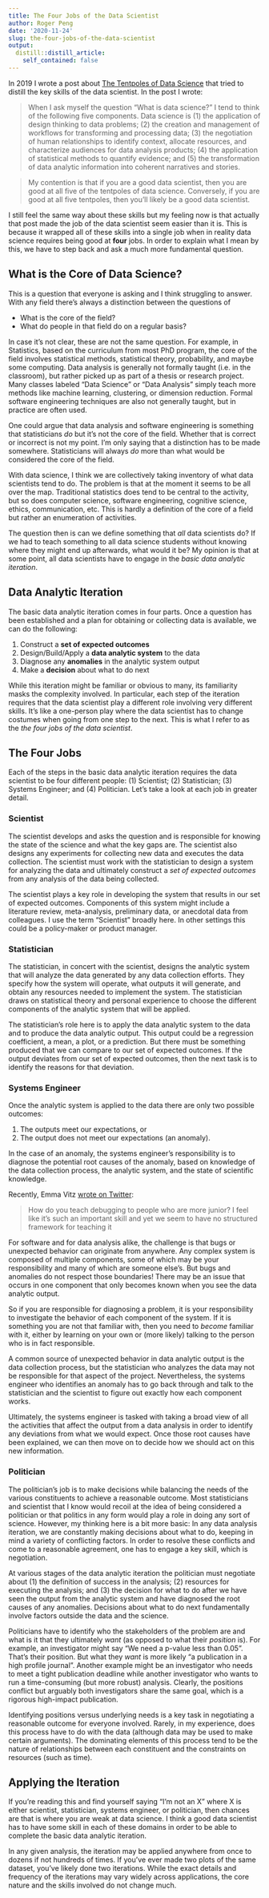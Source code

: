 ```yaml
---
title: The Four Jobs of the Data Scientist
author: Roger Peng
date: '2020-11-24'
slug: the-four-jobs-of-the-data-scientist
output:
  distill::distill_article:
    self_contained: false
---
```


In 2019 I wrote a post about [The Tentpoles of Data Science](https://simplystatistics.org/2019/01/18/the-tentpoles-of-data-science/) that tried to distill the key skills of the data scientist. In the post I wrote:

> When I ask myself the question “What is data science?” I tend to think of the following five components. Data science is (1) the application of design thinking to data problems; (2) the creation and management of workflows for transforming and processing data; (3) the negotiation of human relationships to identify context, allocate resources, and characterize audiences for data analysis products; (4) the application of statistical methods to quantify evidence; and (5) the transformation of data analytic information into coherent narratives and stories.

> My contention is that if you are a good data scientist, then you are good at all five of the tentpoles of data science. Conversely, if you are good at all five tentpoles, then you’ll likely be a good data scientist.

I still feel the same way about these skills but my feeling now is that actually that post made the job of the data scientist seem easier than it is. This is because it wrapped all of these skills into a single job when in reality data science requires being good at **four** jobs. In order to explain what I mean by this, we have to step back and ask a much more fundamental question.

## What is the Core of Data Science?

This is a question that everyone is asking and I think struggling to answer. With any field there’s always a distinction between the questions of

* What is the core of the field?
* What do people in that field do on a regular basis?

In case it’s not clear, these are not the same question. For example, in Statistics, based on the curriculum from most PhD program, the core of the field involves statistical methods, statistical theory, probability, and maybe some computing. Data analysis is generally not formally taught (i.e. in the classroom), but rather picked up as part of a thesis or research project. Many classes labeled “Data Science” or “Data Analysis” simply teach more methods like machine learning, clustering, or dimension reduction. Formal software engineering techniques are also not generally taught, but in practice are often used. 

One could argue that data analysis and software engineering is something that statisticians *do* but it’s not the core of the field. Whether that is correct or incorrect is not my point. I’m only saying that a distinction has to be made somewhere. Statisticians will always *do* more than what would be considered the core of the field.

With data science, I think we are collectively taking inventory of what data scientists tend to do. The problem is that at the moment it seems to be all over the map. Traditional statistics does tend to be central to the activity, but so does computer science, software engineering, cognitive science, ethics, communication, etc. This is hardly a definition of the core of a field but rather an enumeration of activities.

The question then is can we define something that *all* data scientists do? If we had to teach something to all data science students without knowing where they might end up afterwards, what would it be? My opinion is that at some point, all data scientists have to engage in the *basic data analytic iteration*.

## Data Analytic Iteration

The basic data analytic iteration comes in four parts. Once a question has been established and a plan for obtaining or collecting data is available, we can do the following:

1. Construct a **set of expected outcomes**
2. Design/Build/Apply a **data analytic system** to the data
3. Diagnose any **anomalies** in the analytic system output
4. Make a **decision** about what to do next

While this iteration might be familiar or obvious to many, its familiarity masks the complexity involved. In particular, each step of the iteration requires that the data scientist play a different role involving very different skills. It’s like a one-person play where the data scientist has to change costumes when going from one step to the next. This is what I refer to as the *the four jobs of the data scientist*. 

## The Four Jobs

Each of the steps in the basic data analytic iteration requires the data scientist to be four different people: (1) Scientist; (2) Statistician; (3) Systems Engineer; and (4) Politician. Let’s take a look at each job in greater detail.

### Scientist

The scientist develops and asks the question and is responsible for knowing the state of the science and what the key gaps are. The scientist also designs any experiments for collecting new data and executes the data collection. The scientist must work with the statistician to design a system for analyzing the data and ultimately construct a *set of expected outcomes* from any analysis of the data being collected. 

The scientist plays a key role in developing the system that results in our set of expected outcomes. Components of this system might include a literature review, meta-analysis, preliminary data, or anecdotal data from colleagues. I use the term “Scientist” broadly here. In other settings this could be a policy-maker or product manager. 

### Statistician

The statistician, in concert with the scientist, designs the analytic system that will analyze the data generated by any data collection efforts. They specify how the system will operate, what outputs it will generate, and obtain any resources needed to implement the system. The statistician draws on statistical theory and personal experience to choose the different components of the analytic system that will be applied.

The statistician’s role here is to apply the data analytic system to the data and to produce the data analytic output. This output could be a regression coefficient, a mean, a plot, or a prediction. But there must be something produced that we can compare to our set of expected outcomes. If the output deviates from our set of expected outcomes, then the next task is to identify the reasons for that deviation.


### Systems Engineer

Once the analytic system is applied to the data there are only two possible outcomes: 

1. The outputs meet our expectations, or 
2. The output does not meet our expectations (an anomaly). 

In the case of an anomaly, the systems engineer’s responsibility is to diagnose the potential root causes of the anomaly, based on knowledge of the data collection process, the analytic system, and the state of scientific knowledge.

Recently, Emma Vitz [wrote on Twitter](https://twitter.com/EmmaVitz/status/1330697959156027392?s=20):

> How do you teach debugging to people who are more junior? I feel like it’s such an important skill and yet we seem to have no structured framework for teaching it

For software and for data analysis alike, the challenge is that bugs or unexpected behavior can originate from anywhere. Any complex system is composed of multiple components, some of which may be your responsibility and many of which are someone else’s. But bugs and anomalies do not respect those boundaries! There may be an issue that occurs in one component that only becomes known when you see the data analytic output.

So if you are responsible for diagnosing a problem, it is your responsibility to investigate the behavior of each component of the system. If it is something you are not that familiar with, then you need to *become* familiar with it, either by learning on your own or (more likely) talking to the person who is in fact responsible.

A common source of unexpected behavior in data analytic output is the data collection process, but the statistician who analyzes the data may not be responsible for that aspect of the project. Nevertheless, the systems engineer who identifies an anomaly has to go back through and talk to the statistician and the scientist to figure out exactly how each component works. 

Ultimately, the systems engineer is tasked with taking a broad view of all the activities that affect the output from a data analysis in order to identify any deviations from what we would expect. Once those root causes have been explained, we can then move on to decide how we should act on this new information.

### Politician

The politician’s job is to make decisions while balancing the needs of the various constituents to achieve a reasonable outcome. Most statisticians and scientist that I know would recoil at the idea of being considered a politician or that politics in any form would play a role in doing any sort of science. However, my thinking here is a bit more basic: In any data analysis iteration, we are constantly making decisions about what to do, keeping in mind a variety of conflicting factors. In order to resolve these conflicts and come to a reasonable agreement, one has to engage a key skill, which is negotiation.

At various stages of the data analytic iteration the politician must negotiate about (1) the definition of success in the analysis; (2) resources for executing the analysis; and (3) the decision for what to do after we have seen the output from the analytic system and have diagnosed the root causes of any anomalies. Decisions about what to do next fundamentally involve factors outside the data and the science. 

Politicians have to identify who the stakeholders of the problem are and what is it that they ultimately *want* (as opposed to what their *position* is). For example, an investigator might say “We need a p-value less than 0.05”. That’s their position. But what they *want* is more likely “a publication in a high profile journal”. Another example  might be an investigator who needs to meet a tight publication deadline while another investigator who wants to run a time-consuming (but more robust) analysis. Clearly, the positions conflict but arguably both investigators share the same goal, which is a rigorous high-impact publication.

Identifying positions versus underlying needs is a key task in negotiating a reasonable outcome for everyone involved. Rarely, in my experience, does this process have to do with the data (although data may be used to make certain arguments). The dominating elements of this process tend to be the nature of relationships between each constituent and the constraints on resources (such as time). 

## Applying the Iteration

If you’re reading this and find yourself saying “I’m not an X” where X is either scientist, statistician, systems engineer, or politician, then chances are that is where you are weak at data science. I think a good data scientist has to have some skill in each of these domains in order to be able to complete the basic data analytic iteration. 

In any given analysis, the iteration may be applied anywhere from once to dozens if not hundreds of times. If you’ve ever made two plots of the same dataset, you’ve likely done two iterations. While the exact details and frequency of the iterations may vary widely across applications, the core nature and the skills involved do not change much.
